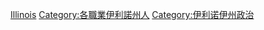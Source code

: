 [[Category:美國各州政治人物|Illinois]]
[[Category:各職業伊利諾州人|Category:各職業伊利諾州人]]
[[Category:伊利诺伊州政治|Category:伊利诺伊州政治]]